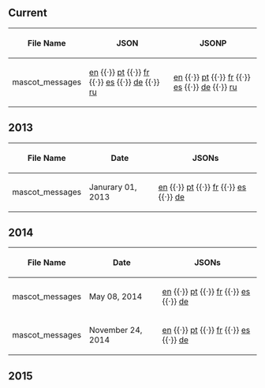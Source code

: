 ==Current==
{| class="wikitable sortable plainlinks"
! File Name
! JSON
! JSONP
|-
| mascot_messages || [http://cdn.clubpenguin.com/play/en/web_service/game_configs/mascot_messages.json en] {{·}} [http://cdn.clubpenguin.com/play/pt/web_service/game_configs/mascot_messages.json pt] {{·}} [http://cdn.clubpenguin.com/play/fr/web_service/game_configs/mascot_messages.json fr] {{·}} [http://cdn.clubpenguin.com/play/es/web_service/game_configs/mascot_messages.json es] {{·}} [http://cdn.clubpenguin.com/play/de/web_service/game_configs/mascot_messages.json de] {{·}} [http://cdn.clubpenguin.com/play/ru/web_service/game_configs/mascot_messages.json ru] || [http://cdn.clubpenguin.com/play/en/web_service/game_configs/mascot_messages.jsonp en] {{·}} [http://cdn.clubpenguin.com/play/pt/web_service/game_configs/mascot_messages.jsonp pt] {{·}} [http://cdn.clubpenguin.com/play/fr/web_service/game_configs/mascot_messages.jsonp fr] {{·}} [http://cdn.clubpenguin.com/play/es/web_service/game_configs/mascot_messages.jsonp es] {{·}} [http://cdn.clubpenguin.com/play/de/web_service/game_configs/mascot_messages.jsonp de] {{·}} [http://cdn.clubpenguin.com/play/ru/web_service/game_configs/mascot_messages.jsonp ru]
|}

==2013==
{| class="wikitable sortable plainlinks"
! File Name!!Date!!JSONs
|-
|mascot_messages||Janurary 01, 2013||[[Media:GameConfigsEN2013Jan01mascot messages.json|en]] {{·}} [[Media:GameConfigsPT2013Jan01mascot messages.json|pt]] {{·}} [[Media:GameConfigsFR2013Jan01mascot messages.json|fr]] {{·}} [[Media:GameConfigsES2013Jan01mascot messages.json|es]] {{·}} [[Media:GameConfigsDE2013Jan01mascot messages.json|de]]
|}

==2014==
{| class="wikitable sortable plainlinks"
! File Name!!Date!!JSONs
|-
|mascot_messages||May 08, 2014||[[Media:GameConfigsEN2014May08mascot messages.json|en]] {{·}} [[Media:GameConfigsPT2014May08mascot messages.json|pt]] {{·}} [[Media:GameConfigsFR2014May08mascot messages.json|fr]] {{·}} [[Media:GameConfigsES2014May08mascot messages.json|es]] {{·}} [[Media:GameConfigsDE2014May08mascot messages.json|de]]
|-
|mascot_messages||November 24, 2014||[[Media:GameConfigsEN2014Nov24mascot messages.json|en]] {{·}} [[Media:GameConfigsPT2014Nov24mascot messages.json|pt]] {{·}} [[Media:GameConfigsFR2014Nov24mascot messages.json|fr]] {{·}} [[Media:GameConfigsES2014Nov24mascot messages.json|es]] {{·}} [[Media:GameConfigsDE2014Nov24mascot messages.json|de]]
|}
==2015==
{{2015GameConfigs|title=mascot_messages}}